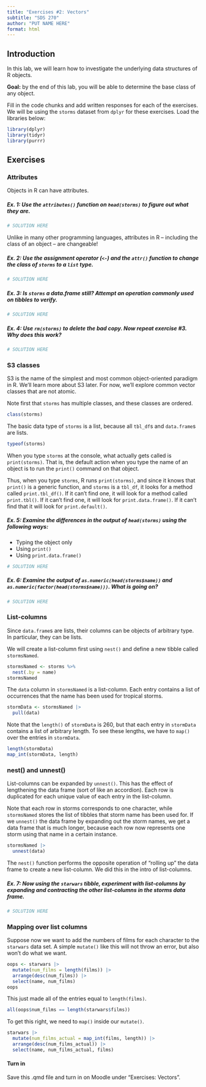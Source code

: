 ```yaml
---
title: "Exercises #2: Vectors"
subtitle: "SDS 270"
author: "PUT NAME HERE"
format: html
---
```


## Introduction

In this lab, we will learn how to investigate the underlying data structures of R objects.

**Goal:** by the end of this lab, you will be able to determine the base class of any object.

Fill in the code chunks and add written responses for each of the exercises. We will be using the `storms` dataset from `dplyr` for these exercises. Load the libraries below:

```r
library(dplyr)
library(tidyr)
library(purrr)
```


## Exercises

### Attributes
Objects in R can have attributes. 

::: {.callout-exercise}

##### Ex. 1: Use the `attributes()` function on `head(storms)` to figure out what they are.

:::

```r
# SOLUTION HERE
```


Unlike in many other programming languages, attributes in R – including the class of an object – are changeable!

::: {.callout-exercise}

##### Ex. 2: Use the assignment operator (`<-`) and the `attr()` function to change the class of `storms` to a `list` type. 

:::

```r
# SOLUTION HERE
```

::: {.callout-exercise}

##### Ex. 3: Is `storms` a data.frame still? Attempt an operation commonly used on tibbles to verify.

:::

```r
# SOLUTION HERE
```

::: {.callout-exercise}

##### Ex. 4: Use `rm(storms)` to delete the bad copy. Now repeat exercise \#3. Why does this work?

:::

```r
# SOLUTION HERE
```


### S3 classes
S3 is the name of the simplest and most common object-oriented paradigm in R. We’ll learn more about S3 later. For now, we’ll explore common vector classes that are not atomic.

Note first that `storms` has multiple classes, and these classes are ordered.

```r
class(storms)
```


The basic data type of `storms` is a list, because all `tbl_df`s and `data.frame`s are lists.

```r
typeof(storms)
```


When you type `storms` at the console, what actually gets called is `print(storms)`. That is, the default action when you type the name of an object is to run the `print()` command on that object.

Thus, when you type `storms`, R runs `print(storms)`, and since it knows that `print()` is a generic function, and `storms` is a `tbl_df`, it looks for a method called `print.tbl_df()`. If it can’t find one, it will look for a method called `print.tbl()`. If it can’t find one, it will look for `print.data.frame()`. If it can’t find that it will look for `print.default()`.

::: {.callout-exercise}

##### Ex. 5: Examine the differences in the output of `head(storms)` using the following ways:
- Typing the object only
- Using `print()`
- Using `print.data.frame()`

:::

```r
# SOLUTION HERE
```


::: {.callout-exercise}

##### Ex. 6: Examine the output of `as.numeric(head(storms$name))` and `as.numeric(factor(head(storms$name)))`. What is going on?
:::

```r
# SOLUTION HERE
```


### List-columns
Since `data.frame`s are lists, their columns can be objects of arbitrary type. In particular, they can be lists.

We will create a list-column first using `nest()` and define a new tibble called `stormsNamed`.

```r
stormsNamed <- storms %>% 
  nest(.by = name)
stormsNamed
```


The `data` column in `stormsNamed` is a list-column. Each entry contains a list of occurrences that the name has been used for tropical storms.

```r
stormData <- stormsNamed |> 
  pull(data)
```

Note that the `length()` of `stormData` is 260, but that each entry in `stormData` contains a list of arbitrary length. To see these lengths, we have to `map()` over the entries in `stormData`.

```r
length(stormData)
map_int(stormData, length)
```

### nest() and unnest()
List-columns can be expanded by `unnest()`. This has the effect of lengthening the data frame (sort of like an accordion). Each row is duplicated for each unique value of each entry in the list-column.

Note that each row in storms corresponds to one character, while `stormsNamed` stores the list of tibbles that storm name has been used for. If we `unnest()` the data frame by expanding out the storm names, we get a data frame that is much longer, because each row now represents one storm using that name in a certain instance.

```r
stormsNamed |>
  unnest(data)
```

The `nest()` function performs the opposite operation of "rolling up" the data frame to create a new list-column. We did this in the intro of list-columns.

::: {.callout-exercise}

##### Ex. 7: Now using the `starwars` tibble, experiment with list-columns by expanding and contracting the other list-columns in the storms data frame.
:::

```r
# SOLUTION HERE
```


### Mapping over list columns
Suppose now we want to add the numbers of films for each character to the `starwars` data set. A simple `mutate()` like this will not throw an error, but also won’t do what we want.

```r
oops <- starwars |>
  mutate(num_films = length(films)) |>
  arrange(desc(num_films)) |>
  select(name, num_films)
oops
```

This just made all of the entries equal to `length(films)`.

```r
all(oops$num_films == length(starwars$films))
```

To get this right, we need to `map()` inside our `mutate()`.

```r
starwars |>
  mutate(num_films_actual = map_int(films, length)) |>
  arrange(desc(num_films_actual)) |>
  select(name, num_films_actual, films)
```

#### Turn in

Save this .qmd file and turn in on Moodle under "Exercises: Vectors".
